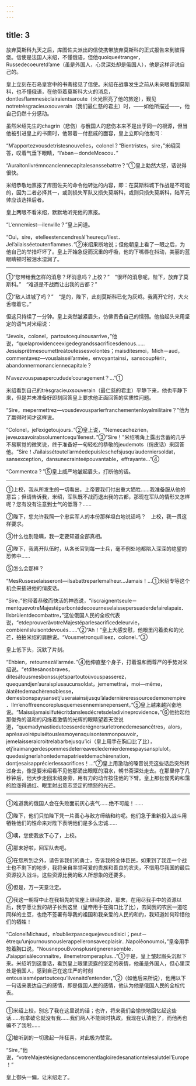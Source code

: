 ```yaml
---
---
---
```

title: 3
---





放弃莫斯科九天之后，库图佐夫派出的信使携带放弃莫斯科的正式报告来到彼得堡。信使是法国人米绍，不懂俄语，但他quoiqueétranger，Russedecoeuretd’ame（虽是外国人，心灵深处却是俄国人），他是这样评说自己的。

皇上立刻在石岛皇宫中的书斋接见了信使。米绍在战事发生之前从未亲眼看到莫斯科，也不懂俄语，在他带着莫斯科大火的消息，dontlesflammesèclairaientsaroute（火光照亮了他的旅途），觐见notretrèsgracieuxsouverain（我们最仁慈的君主）时，——如他所描述——，他自己仍然十分感动。

虽然米绍先生的chagrin（悲伤）与俄国人的悲伤本来不是出于同一的根源，但当他被引进皇上的书斋时，他带着一付悲戚的面容，皇上立即向他发问：

“M’apportezvousdetristesnouvelles，colonel？“Bientristes，sire，”米绍回答，叹着气垂下眼睛，“l’aban－dondeMoscou．”

“Auraitonlivrémnoanciennecapitalesanssebattre？”①皇上勃然大怒，话说得很快。

米绍恭敬地禀报了库图佐夫的命令他转达的内容，即：在莫斯科城下作战是不可能的，因为二者必择其一，或则损失军队又损失莫斯科，或则只损失莫斯科，陆军元帅应该选择后者。

皇上两眼不看米绍，默默地听完他的禀报。

“L’ennemiest—ilenville？”皇上问道。

“Oui，sire，etelleestencendresàl’heurequ’ilest．Jel’ailaisséetoutenflammes．”②米绍果断地说；但他朝皇上看了一眼之后，为他自己的举措吓坏了。皇上开始急促而沉重的呼吸，他的下嘴唇在抖动，美丽的蓝眼睛顿时被泪水湿润了。

--------

①“您带给我怎样的消息？坏消息吗？上校？”　“很坏的消息呢，陛下，放弃了莫斯科。”　“难道是不战而让出我的古都？”

②“敌人进城了吗？”　“是的，陛下，此刻莫斯科已化为灰烬。我离开它时，大火舌噬着它。”

但这只持续了一分钟。皇上突然皱紧眉头，仿佛责备自己的懦弱。他抬起头来用坚定的语气对米绍说：

“Jevois，colonel，partoutcequinousarrive，”他说，“quelaprovidenceexigedegrandssacrificesdenous……Jesuisprêtmesoumettreàtoutessesvolontés；maisditesmoi，Mich－aud，commentavez—vouslaissél’armée，envoyantainsi，sanscoupférir，abandonnermonanciennecapitale？

N’avezvouspasapercudude’couragement？…”①

米绍看到自己的trèsgracieuxsouverain（最仁慈的君主）平静下来，他也平静下来，但是并未准备好即刻回答皇上要求他正面回答的实质性问题。

“Sire，mepermettrez—vousdevousparlerfranchementenloyalmilitaire？”他为了赢得时间才这样说。

“Colonel，jel’exigetoujours．”②皇上说，“Nemecachezrien，jeveuxsavoirabsolumentcequ’ilenest．”③“Sire！”米绍嘴角上露出含蓄的几乎不易察觉的微笑说，终于准备好一句轻松的恭敬的jeudemots（俏皮话）来回答他。“Sire！J’ailaissétoutel’arméedepuisleschefsjusqu’auderniersoldat，sansexception，dansunecrainteépouvantable，effrayante…”④

“Commentca？”⑤皇上威严地皱起眉头，打断他的话。

--------

①上校，我从所发生的一切看出，上帝要我们付出重大牺牲……我准备服从他的意旨；但请告诉我，米绍，军队既不战而退出我的古都，那现在军队的情形又怎样呢？您有没有注意到士气的低落？……

②陛下，您允许我照一个忠实军人的本份那样坦白地说话吗？　上校，我一贯这样要求。

③什么也别隐瞒，我一定要知道全部真相。

④陛下，我离开队伍时，从各长官到每一士兵，毫不例处地都陷入深深的绝望的恐怖中……

⑤怎么会那样？

“MesRusseselaisseront—ilsabattreparlemalheur…Jamais！…①米绍专等这个机会来插进他的俏皮话。

“Sire，”他带着恭敬而快活的神态说，“ilscraignentseule－mentquevotreMajestéparbontédecoeurneselaissepersuaderdefairelapaix．Ilsbrùlentdecombattre，”这位俄国人民的全权代表说，“etdeprouveràvotreMajestéparlesacrificedeleurvie，combienilsluisontdevoués……”②“Ah！”皇上大感安慰，他眼里闪着柔和的光芒，拍拍米绍的肩膀说。“Vousmetronquillisez，colonel．”③

皇上低下头，沉默了片刻。

“Ehbien，retournezál’armée．”④他伸直整个身子，打着温和而尊严的手势对米绍说。“etditesànosbraves，ditesátousmesbonssujetspartoutoùvouspasserez，quequandjen’auraisplusaucunsoldat，jememettrai，moi—même，àlatêtedemachèrenoblesse，demesbonspaysansetj’useraiainsijusqu’àladernièreressourcedemonempire．Ilm’enoffreencoreplusquemesennemisnepensent，”⑤皇上越来越兴奋地说。“Maissijamaisilfutécritdanslesdécretsdeladivineprovidence，”⑥他抬起他那俊秀的温和的闪烁着激情的光辉的眼睛望着天空说道，“quemadynastiedutcesserderégnersurletronedemesancêtres，alors，aprèsavoirépuisétouslesmoyensquisontenmonpouvoir，jemelaisseraicroitrelabarbejusqu’ici（皇上用手在胸口比了比），etj’iraimangerdespommesdeterreavecledernierdemespaysansplulot，quedesignerlahontedemapatrieetdemachèrenation，dontjesaisapprécierlessacrifices！…”⑦皇上用激动的嗓音说完这些话后突然转过身去，像是要米绍看不见他那涌出眼眶的泪水，朝书斋深处走去。在那里停了几秒钟后，他大步走回米绍身旁，用有力的动作按住他的下臂。皇上那张俊秀的和霭的脸涨得通红、眼里射出意志坚定的愤怒的光芒。

--------

①难道我的俄国人会在失败面前灰心丧气……绝不可能！……

②陛下，他们只怕陛下凭一片善心与敌方缔结和约呢。他们急于重新投入战斗用牺牲他们的性命来对陛下表明他们是多么忠诚……

③噢，您使我放下心了，上校。

④那末好啦，回军队去吧。

⑤在您所到之外，请告诉我们的勇士，告诉我的全体臣民，如果到了我连一个战士也不剩下的地步，我将亲自率领可爱的贵族和善良的农夫，不惜用尽我国的最后资源投入战斗。这些资源比我的敌人所想象的还要多。

⑥但是，万一天意注定。

⑦我这一朝将中止在我祖先的宝座上继续执政，那末，在用尽我手中的资源以后，我宁愿让我的胡子长到这里（皇帝用手在胸口比了比），去同我的农民一道吃同样的土豆，也绝不签署有辱我的祖国和我亲爱的人民的和约，我知道如何珍惜他们的牺牲！

“ColonelMichaud，n’oubliezpascequejevousdisici；peut－êtrequ’unjournousnouslerappelleronsavecplaisir…Napolêonoumoi，”皇帝用手按着胸口说。“NousnepouBvonsplusrégnerensemble．J’aiapprisáleconnaitre，ilnemetromperaplus…”①于是，皇上皱起眉头沉默下来。米绍听到这番话，看到皇上眼里流露的坚定的表情，他虽是外国人，但心里深处是俄国人，感到自己在这庄严的时刻entousiasmépartoutcequ’ilvenaitd’entender，”②（如他后来所说），他用以下一句话来表达自己的感情，即是俄国人民的感情，他认为他是俄国人民的全权代表。

--------

①米绍上校，别忘了我在这里说的话；也许，将来我们会愉快地回忆起这些话……有拿破仑就没有我……我们两人不能同时执政。我现在认清他了，而他再也骗不了我啦……

②被听到的一切激起一阵狂喜，对此极为赞赏。

“Sire，”他说，“votreMajestésignedanscemonentlagloiredesanationtelesalutdeI’Europe！”

皇上御头一偏，让米绍走了。